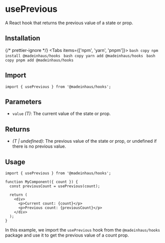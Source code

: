 # usePrevious

A React hook that returns the previous value of a state or prop.

## Installation


{/* prettier-ignore */}
<Tabs items={['npm', 'yarn', 'pnpm']}>
    <Tab>
        ```bash copy
        npm install @madeinhaus/hooks
        ```
    </Tab>
    <Tab>
        ```bash copy
        yarn add @madeinhaus/hooks
        ```
    </Tab>
    <Tab>
        ```bash copy
        pnpm add @madeinhaus/hooks
        ```
    </Tab>
</Tabs>

## Import

```tsx copy
import { usePrevious } from '@madeinhaus/hooks';
```

## Parameters

- `value` _(T)_: The current value of the state or prop.

## Returns

- _(T | undefined)_: The previous value of the state or prop, or undefined if there is no previous value.


## Usage

```tsx copy
import { usePrevious } from '@madeinhaus/hooks';

function MyComponent({ count }) {
  const previousCount = usePrevious(count);

  return (
    <div>
      <p>Current count: {count}</p>
      <p>Previous count: {previousCount}</p>
    </div>
  );
}
```

In this example, we import the `usePrevious` hook from the `@madeinhaus/hooks` package and use it to get the previous value of a count prop.
